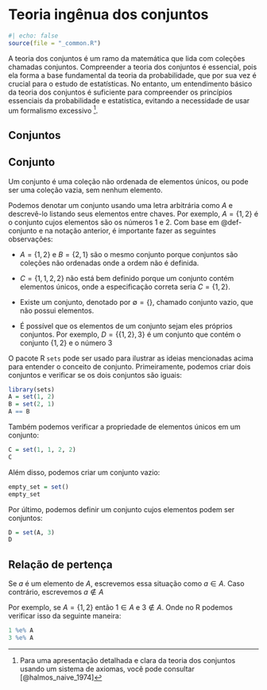 # Teoria ingênua dos conjuntos

```{r}
#| echo: false
source(file = "_common.R")
```

A teoria dos conjuntos é um ramo da matemática que lida com coleções chamadas conjuntos. Compreender a teoria dos conjuntos é essencial, pois ela forma a base fundamental da teoria da probabilidade, que por sua vez é crucial para o estudo de estatísticas. No entanto, um entendimento básico da teoria dos conjuntos é suficiente para compreender os princípios essenciais da probabilidade e estatística, evitando a necessidade de usar um formalismo excessivo [^naive_set_theory-1].

[^naive_set_theory-1]: Para uma apresentação detalhada e clara da teoria dos conjuntos usando um sistema de axiomas, você pode consultar [@halmos_naive_1974]

## Conjuntos

::: {#def-conjunto}

## Conjunto

Um conjunto é uma coleção não ordenada de elementos únicos, ou pode ser uma coleção vazia, sem nenhum elemento.
:::

Podemos denotar um conjunto usando uma letra arbitrária como $A$ e descrevê-lo listando seus elementos entre chaves. Por exemplo, $A = \{ 1,2 \}$ é o conjunto cujos elementos são os números $1$ e $2$. Com base em @def-conjunto e na notação anterior, é importante fazer as seguintes observações:

-   $A = \{ 1, 2 \}$ e $B = \{ 2, 1 \}$ são o mesmo conjunto porque conjuntos são coleções não ordenadas onde a ordem não é definida.

-   $C = \{ 1, 1, 2, 2 \}$ não está bem definido porque um conjunto contém elementos únicos, onde a especificação correta seria $C = \{ 1, 2 \}$.

-   Existe um conjunto, denotado por $\emptyset = \{ \}$, chamado conjunto vazio, que não possui elementos.

-   É possível que os elementos de um conjunto sejam eles próprios conjuntos. Por exemplo, $D = \{ \{ 1, 2\}, 3 \}$ é um conjunto que contém o conjunto $\{ 1, 2\}$ e o número $3$

O pacote R `sets` pode ser usado para ilustrar as ideias mencionadas acima para entender o conceito de conjunto. Primeiramente, podemos criar dois conjuntos e verificar se os dois conjuntos são iguais:

```{r}
library(sets)
A = set(1, 2)
B = set(2, 1)
A == B
```

Também podemos verificar a propriedade de elementos únicos em um conjunto:

```{r}
C = set(1, 1, 2, 2)
C
```

Além disso, podemos criar um conjunto vazio:

```{r}
empty_set = set()
empty_set
```

Por último, podemos definir um conjunto cujos elementos podem ser conjuntos:

```{r}
D = set(A, 3)
D
```

::: {#def-membership-relation}

## Relação de pertença

Se $a$ é um elemento de $A$, escrevemos essa situação como $a \in A$. Caso contrário, escrevemos $a \notin A$

:::

Por exemplo, se $A = \{ 1 , 2 \}$  então $1 \in A$ e $3 \notin A$. Onde no R podemos verificar isso da seguinte maneira:

```{r}
1 %e% A
3 %e% A
```
